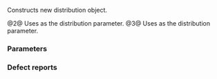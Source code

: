 {{cpp/numeric/random/bernoulli_distribution/title|bernoulli_distribution}}
{{cpp/numeric/random/bernoulli_distribution/navbar}}
{{dcl begin}}
{{dcl|num=1|since=c++11|1=
bernoulli_distribution() : bernoulli_distribution(0.5) { }
}}
{{dcl|num=2|since=c++11|1=
explicit bernoulli_distribution( double p );
}}
{{dcl|num=3|since=c++11|1=
explicit bernoulli_distribution( const param_type&amp; params );
}}
{{dcl end}}

Constructs new distribution object.

@2@ Uses {{c|p}} as the distribution parameter.
@3@ Uses {{c|params}} as the distribution parameter.

===Parameters===
{{par begin}}
{{par|p|the ''p'' distribution parameter (probability of generating {{c|true}})}}
{{par|params|the distribution parameter set}}
{{par end}}

=== Defect reports ===
{{dr list begin}}
{{dr list item|paper=P0935R0|std=C++11|before=default constructor was explicit|after=made implicit}}
{{dr list end}}

{{langlinks|de|es|fr|it|ja|pt|ru|zh}}